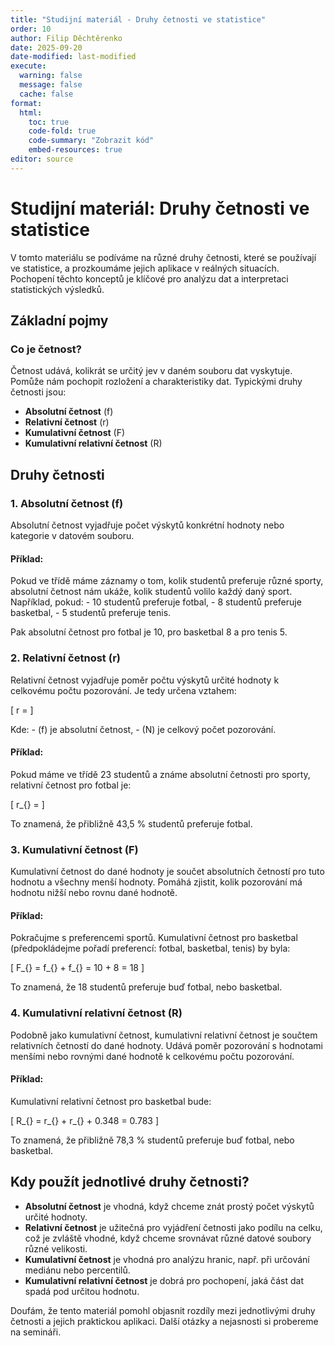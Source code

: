 ```yaml
---
title: "Studijní materiál - Druhy četnosti ve statistice"
order: 10
author: Filip Děchtěrenko
date: 2025-09-20
date-modified: last-modified
execute:
  warning: false
  message: false
  cache: false
format:
  html:
    toc: true
    code-fold: true
    code-summary: "Zobrazit kód"
    embed-resources: true
editor: source
---
```


# Studijní materiál: Druhy četnosti ve statistice

V tomto materiálu se podíváme na různé druhy četnosti, které se používají ve statistice, a prozkoumáme jejich aplikace v reálných situacích. Pochopení těchto konceptů je klíčové pro analýzu dat a interpretaci statistických výsledků.

## Základní pojmy

### Co je četnost?

Četnost udává, kolikrát se určitý jev v daném souboru dat vyskytuje. Pomůže nám pochopit rozložení a charakteristiky dat. Typickými druhy četnosti jsou:

- **Absolutní četnost** (f)
- **Relativní četnost** (r)
- **Kumulativní četnost** (F)
- **Kumulativní relativní četnost** (R)

## Druhy četnosti

### 1. Absolutní četnost (f)

Absolutní četnost vyjadřuje počet výskytů konkrétní hodnoty nebo kategorie v datovém souboru. 

#### Příklad:
Pokud ve třídě máme záznamy o tom, kolik studentů preferuje různé sporty, absolutní četnost nám ukáže, kolik studentů volilo každý daný sport. Například, pokud:
- 10 studentů preferuje fotbal,
- 8 studentů preferuje basketbal,
- 5 studentů preferuje tenis.

Pak absolutní četnost pro fotbal je 10, pro basketbal 8 a pro tenis 5.

### 2. Relativní četnost (r)

Relativní četnost vyjadřuje poměr počtu výskytů určité hodnoty k celkovému počtu pozorování. Je tedy určena vztahem:

\[
r = \frac{f}{N}
\]

Kde:
- \(f\) je absolutní četnost,
- \(N\) je celkový počet pozorování.

#### Příklad:
Pokud máme ve třídě 23 studentů a známe absolutní četnosti pro sporty, relativní četnost pro fotbal je:

\[
r_{\text{fotbal}} = \frac{10}{23} \approx 0.435
\]

To znamená, že přibližně 43,5 % studentů preferuje fotbal.

### 3. Kumulativní četnost (F)

Kumulativní četnost do dané hodnoty je součet absolutních četností pro tuto hodnotu a všechny menší hodnoty. Pomáhá zjistit, kolik pozorování má hodnotu nižší nebo rovnu dané hodnotě.

#### Příklad:
Pokračujme s preferencemi sportů. Kumulativní četnost pro basketbal (předpokládejme pořadí preferencí: fotbal, basketbal, tenis) by byla:

\[
F_{\text{basketbal}} = f_{\text{fotbal}} + f_{\text{basketbal}} = 10 + 8 = 18
\]

To znamená, že 18 studentů preferuje buď fotbal, nebo basketbal.

### 4. Kumulativní relativní četnost (R)

Podobně jako kumulativní četnost, kumulativní relativní četnost je součtem relativních četností do dané hodnoty. Udává poměr pozorování s hodnotami menšími nebo rovnými dané hodnotě k celkovému počtu pozorování.

#### Příklad:
Kumulativní relativní četnost pro basketbal bude:

\[
R_{\text{basketbal}} = r_{\text{fotbal}} + r_{\text{basketbal}} \approx 0.435 + 0.348 = 0.783
\]

To znamená, že přibližně 78,3 % studentů preferuje buď fotbal, nebo basketbal.

## Kdy použít jednotlivé druhy četnosti?

- **Absolutní četnost** je vhodná, když chceme znát prostý počet výskytů určité hodnoty.
- **Relativní četnost** je užitečná pro vyjádření četnosti jako podílu na celku, což je zvláště vhodné, když chceme srovnávat různé datové soubory různé velikosti.
- **Kumulativní četnost** je vhodná pro analýzu hranic, např. při určování mediánu nebo percentilů.
- **Kumulativní relativní četnost** je dobrá pro pochopení, jaká část dat spadá pod určitou hodnotu.

Doufám, že tento materiál pomohl objasnit rozdíly mezi jednotlivými druhy četnosti a jejich praktickou aplikaci. Další otázky a nejasnosti si probereme na semináři.

